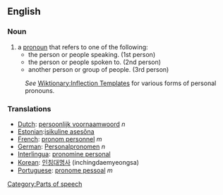 ==English==
===Noun===
#a [[pronoun]] that refers to one of the following:
#*the person or people speaking. (1st person)
#*the person or people spoken to. (2nd person)
#*another person or group of people. (3rd person)
:''See'' [[Wiktionary:Inflection Templates]] for various forms of personal pronouns.

===Translations===
*[[Dutch]]: [[persoonlijk voornaamwoord]] ''n''
*[[Estonian]]:[[isikuline asesõna]]
*[[French]]: [[pronom personnel]] ''m''
*[[German]]: [[Personalpronomen]] ''n''
*[[Interlingua]]: [[pronomine personal]]
*[[Korean]]: [[인칭대명사]] (inchingdaemyeongsa)
*[[Portuguese]]: [[pronome pessoal]] ''m''

[[Category:Parts of speech]]